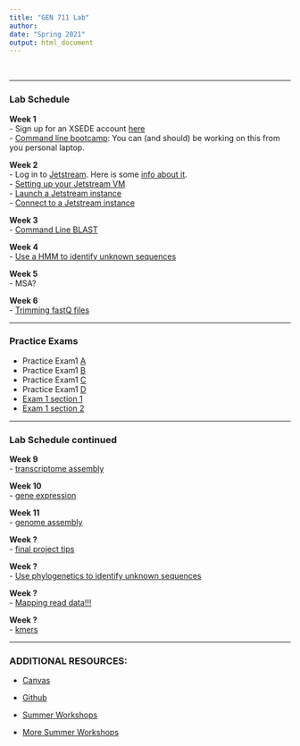 ```yaml
---
title: "GEN 711 Lab"
author: 
date: "Spring 2021"
output: html_document
---
```


<style type="text/css">

h1.title {
  font-size: 45px;
  color: Black;
  text-align: center;
}
h4.author { /* Header 4 - and the author and data headers use this too  */
    font-size: 18px;
  font-family: "Lucida Console", monospace;
  color: Black;
  text-align: center;
}
h4.date { /* Header 4 - and the author and data headers use this too  */
  font-size: 18px;
  font-family: "Lucida Console", monospace;
  color: Black;
  text-align: center;
</style>
</script>
<div class="row">
<div class="col-xs-12 col-sm-9 text-left">
<br/>

***

### __Lab Schedule__
__Week 1__</br>
- Sign up for an XSEDE account [here](https://www.xsede.org/web/xup/my-xsede?p_p_id=58&p_p_lifecycle=0&p_p_state=maximized&p_p_mode=view&_58_struts_action=%2Flogin%2Fcreate_account)</br>
- [Command line bootcamp](http://rik.smith-unna.com/command_line_bootcamp/): You can (and should) be working on this from you personal laptop.</br>

__Week 2__</br>
- Log in to [Jetstream](https://use.jetstream-cloud.org/). Here is some [info about it](https://iujetstream.atlassian.net/wiki/spaces/JWT/pages/17465367/System+Overview).</br>
- [Setting up your Jetstream VM](labs/usingssh.html)</br>
- [Launch a Jetstream instance](labs/jetstream.html)</br>
- [Connect to a Jetstream instance](labs/connect.html)</br>

__Week 3__</br>
- [Command Line BLAST](labs/lab1_blast.html)</br>

__Week 4__</br>
- [Use a HMM to identify unknown sequences](labs/hmmer.html)</br>

__Week 5__</br>
- MSA?</br>

__Week 6__ </br>
- [Trimming fastQ files](labs/trimming.html)</br>

***
### __Practice Exams__</br>
- Practice Exam1 [A](labs/lab_exam1.html)
- Practice Exam1 [B](labs/lab_exam1a.html)
- Practice Exam1 [C](labs/lab_exam1b.html)
- Practice Exam1 [D](labs/lab_exam1c.html)
- [Exam 1 section 1]()
- [Exam 1 section 2]()

***
### __Lab Schedule continued__
__Week 9__</br>
- [transcriptome assembly](labs/transcriptome.html)</br>

__Week 10__</br>
- [gene expression](labs/expression.html)</br>

__Week 11__</br>
- [genome assembly](labs/bacterial_assembly.html)</br>

__Week ?__</br>
- [final project tips](labs/final_project.m)</br>

__Week ?__</br>
- [Use phylogenetics to identify unknown sequences](labs/phylogenetics.html)</br>

__Week ?__ </br>
- [Mapping read data!!!](labs/mapping.html)</br>

__Week ?__</br>
- [kmers](labs/khmer.html)</br>

***

### __ADDITIONAL RESOURCES:__

- [Canvas](https://mycourses.unh.edu)

- [Github](https://macmanes.github.io/GEN711_S21/)

- [Summer Workshops](http://angus.readthedocs.org/en/2014)

- [More Summer Workshops](http://angus.readthedocs.org/en/2015)

